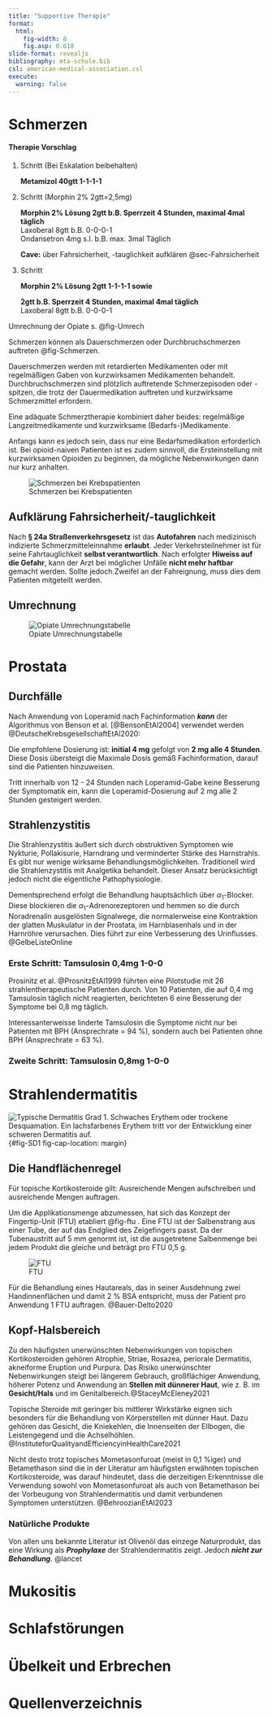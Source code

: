 ```yaml
---
title: "Supportive Therapie"
format: 
  html: 
    fig-width: 8
    fig.asp: 0.618
slide-format: revealjs
bibliography: mta-schule.bib
csl: american-medical-association.csl
execute:
  warning: false
---
```


# Schmerzen  

::: {.callout-tip collapse="true"}
#### Therapie Vorschlag

1.  Schritt (Bei Eskalation beibehalten)

    **Metamizol 40gtt 1-1-1-1**

2.  Schritt (Morphin 2% 2gtt=2,5mg)

    **Morphin 2% Lösung 2gtt b.B. Sperrzeit 4 Stunden, maximal 4mal täglich**\
    Laxoberal 8gtt b.B. 0-0-0-1\
    Ondansetron 4mg s.l. b.B. max. 3mal Täglich\
    
    **Cave:** über Fahrsicherheit, -tauglichkeit aufklären @sec-Fahrsicherheit

3.  Schritt

    **Morphin 2% Lösung 2gtt 1-1-1-1 sowie**

    **2gtt b.B. Sperrzeit 4 Stunden, maximal 4mal täglich**\
    Laxoberal 8gtt b.B. 0-0-0-1

Umrechnung der Opiate s. @fig-Umrech
:::

Schmerzen können als Dauerschmerzen oder Durchbruchschmerzen auftreten @fig-Schmerzen. 

Dauerschmerzen werden mit retardierten Medikamenten oder mit regelmäßigen Gaben von kurzwirksamen Medikamenten behandelt. Durchbruchschmerzen sind plötzlich auftretende Schmerzepisoden oder -spitzen, die trotz der Dauermedikation auftreten und kurzwirksame Schmerzmittel erfordern. 

Eine adäquate Schmerztherapie kombiniert daher beides: regelmäßige Langzeitmedikamente und kurzwirksame (Bedarfs-)Medikamente.

Anfangs kann es jedoch sein, dass nur eine Bedarfsmedikation erforderlich ist. Bei opioid-naiven Patienten ist es zudem sinnvoll, die Ersteinstellung mit kurzwirksamen Opioiden zu beginnen, da mögliche Nebenwirkungen dann nur kurz anhalten.

![Schmerzen bei Krebspatienten](Bilder/Schmerzen.png){#fig-Schmerzen}

## Aufklärung Fahrsicherheit/-tauglichkeit {#sec-Fahrsicherheit}

Nach **§ 24a Straßenverkehrsgesetz** ist das **Autofahren** nach medizinisch indizierte Schmerzmitteleinnahme **erlaubt**. Jeder Verkehrsteilnehmer ist für seine Fahrtauglichkeit **selbst verantwortlich**. Nach erfolgter **Hiweiss auf die Gefahr**, kann der Arzt bei möglicher Unfälle **nicht mehr haftbar** gemacht werden. Sollte jedoch Zweifel an der Fahreignung, muss dies dem Patienten mitgeteilt werden.

## Umrechnung 

![Opiate Umrechnungstabelle](Bilder/Umrechnung.png){#fig-Umrech}

# Prostata

## Durchfälle

Nach Anwendung von Loperamid nach Fachinformation ***kann*** der Algorithmus von Benson et al. [@BensonEtAl2004] verwendet werden @DeutscheKrebsgesellschaftEtAl2020:

Die empfohlene Dosierung ist: **initial 4 mg** gefolgt von **2 mg alle 4 Stunden**. Diese Dosis übersteigt die Maximale Dosis gemäß Fachinformation, darauf sind die Patienten hinzuweisen. 

Tritt innerhalb von 12 - 24 Stunden nach Loperamid-Gabe keine Besserung der Symptomatik ein, kann die Loperamid-Dosierung auf 2 mg alle 2 Stunden gesteigert
werden.

## Strahlenzystitis

Die Strahlenzystitis äußert sich durch obstruktiven Symptomen wie Nykturie, Pollakisurie, Harndrang und verminderter Stärke des Harnstrahls. Es gibt nur wenige wirksame Behandlungsmöglichkeiten. Traditionell wird die Strahlenzystitis mit Analgetika behandelt. Dieser Ansatz berücksichtigt jedoch nicht die eigentliche Pathophysiologie. 


Dementsprechend erfolgt die Behandlung hauptsächlich über $\alpha _1$-Blocker. Diese blockieren die $\alpha _1$-Adrenorezeptoren und hemmen so die durch Noradrenalin ausgelösten Signalwege, die normalerweise eine Kontraktion der glatten Muskulatur in der Prostata, im Harnblasenhals und in der Harnröhre verursachen. Dies führt zur eine Verbesserung des Urinflusses. @GelbeListeOnline

### Erste Schritt: Tamsulosin 0,4mg 1-0-0 

Prosinitz et al. @ProsnitzEtAl1999 führten eine Pilotstudie mit 26 strahlentherapeutische Patienten durch. Von 10 Patienten, die auf 0,4 mg Tamsulosin täglich nicht reagierten, berichteten 6 eine Besserung der Symptome bei 0,8 mg täglich.

Interessanterweisse linderte Tamsulosin die Symptome nicht nur bei Patienten mit BPH (Ansprechrate = 94 %), sondern auch bei Patienten ohne BPH (Ansprechrate = 63 %).

### Zweite Schritt: Tamsulosin 0,8mg 1-0-0 


# Strahlendermatitis 

![Typische Dermatitis Grad 1. Schwaches Erythem oder trockene Desquamation. Ein lachsfarbenes Erythem tritt vor der Entwicklung einer schweren Dermatitis auf. ](Bilder/strahlendermatitis1.png){#fig-SD1 fig-cap-location: margin}



## Die Handflächenregel

Für topische Kortikosteroide gilt: Ausreichende Mengen aufschreiben und ausreichende Mengen auftragen. 

Um die Applikationsmenge abzumessen, hat sich das Konzept der Fingertip-Unit (FTU) etabliert @fig-ftu . Eine FTU ist der Salbenstrang aus einer Tube, der auf das Endglied des Zeigefingers passt. Da der Tubenaustritt auf 5 mm genormt ist, ist die ausgetretene Salbenmenge bei jedem Produkt die gleiche und beträgt pro FTU 0,5 g. 

![FTU](Bilder/FTU.jpg){#fig-ftu}

Für die Behandlung eines Hautareals, das in seiner Ausdehnung zwei Handinnenflächen und damit 2 % BSA entspricht, muss der Patient pro Anwendung 1 FTU auftragen. @Bauer-Delto2020

## Kopf-Halsbereich

Zu den häufigsten unerwünschten Nebenwirkungen von topischen Kortikosteroiden gehören Atrophie, Striae, Rosazea, periorale Dermatitis, akneiforme Eruption und Purpura. 
Das Risiko unerwünschter Nebenwirkungen steigt bei längerem Gebrauch, großflächiger Anwendung, höherer Potenz und Anwendung an **Stellen mit dünnerer Haut**, wie z. B. im **Gesicht/Hals** und im Genitalbereich.@StaceyMcEleney2021

Topische Steroide mit geringer bis mittlerer Wirkstärke eignen sich besonders für die Behandlung von Körperstellen mit dünner Haut. Dazu gehören das Gesicht, die Kniekehlen, die Innenseiten der Ellbogen, die Leistengegend und die Achselhöhlen. @InstituteforQualityandEfficiencyinHealthCare2021

Nicht desto trotz topisches Mometasonfuroat (meist in 0,1 %iger) und Betamethason sind die in der Literatur am häufigsten erwähnten topischen Kortikosteroide, was darauf hindeutet, dass die derzeitigen Erkenntnisse die Verwendung sowohl von Mometasonfuroat als auch von Betamethason bei der Vorbeugung von Strahlendermatitis und damit verbundenen Symptomen unterstützen. @BehroozianEtAl2023

### Natürliche Produkte

Von allen uns bekannte Literatur ist Olivenöl das einzege Naturprodukt, das eine Wirkung als ***Prophylaxe*** der Strahlendermatitis zeigt. Jedoch ***nicht zur Behandlung***. @lancet


# Mukositis

# Schlafstörungen 

# Übelkeit und Erbrechen

# Quellenverzeichnis





